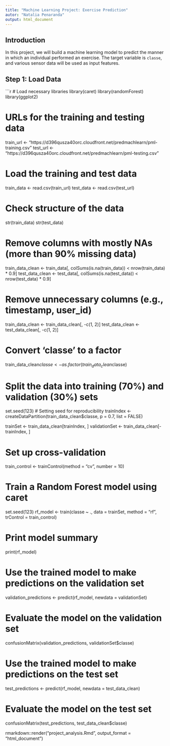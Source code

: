 ```yaml
---
title: "Machine Learning Project: Exercise Prediction"
autor: "Natalia Penaranda"
output: html_document
---
```


## Introduction

In this project, we will build a machine learning model to predict the manner in which an individual performed an exercise. The target variable is `classe`, and various sensor data will be used as input features.

## Step 1: Load Data

```r
# Load necessary libraries
library(caret)
library(randomForest)
library(ggplot2)

# URLs for the training and testing data
train_url <- "https://d396qusza40orc.cloudfront.net/predmachlearn/pml-training.csv"
test_url <- "https://d396qusza40orc.cloudfront.net/predmachlearn/pml-testing.csv"

# Load the training and test data
train_data <- read.csv(train_url)
test_data <- read.csv(test_url)

# Check structure of the data
str(train_data)
str(test_data)

# Remove columns with mostly NAs (more than 90% missing data)
train_data_clean <- train_data[, colSums(is.na(train_data)) < nrow(train_data) * 0.9]
test_data_clean <- test_data[, colSums(is.na(test_data)) < nrow(test_data) * 0.9]

# Remove unnecessary columns (e.g., timestamp, user_id)
train_data_clean <- train_data_clean[, -c(1, 2)]
test_data_clean <- test_data_clean[, -c(1, 2)]

# Convert 'classe' to a factor
train_data_clean$classe <- as.factor(train_data_clean$classe)

# Split the data into training (70%) and validation (30%) sets
set.seed(123)  # Setting seed for reproducibility
trainIndex <- createDataPartition(train_data_clean$classe, p = 0.7, list = FALSE)

trainSet <- train_data_clean[trainIndex, ]
validationSet <- train_data_clean[-trainIndex, ]

# Set up cross-validation
train_control <- trainControl(method = "cv", number = 10)

# Train a Random Forest model using caret
set.seed(123)
rf_model <- train(classe ~ ., data = trainSet, method = "rf", trControl = train_control)

# Print model summary
print(rf_model)

# Use the trained model to make predictions on the validation set
validation_predictions <- predict(rf_model, newdata = validationSet)

# Evaluate the model on the validation set
confusionMatrix(validation_predictions, validationSet$classe)


# Use the trained model to make predictions on the test set
test_predictions <- predict(rf_model, newdata = test_data_clean)

# Evaluate the model on the test set
confusionMatrix(test_predictions, test_data_clean$classe)

rmarkdown::render("project_analysis.Rmd", output_format = "html_document")

